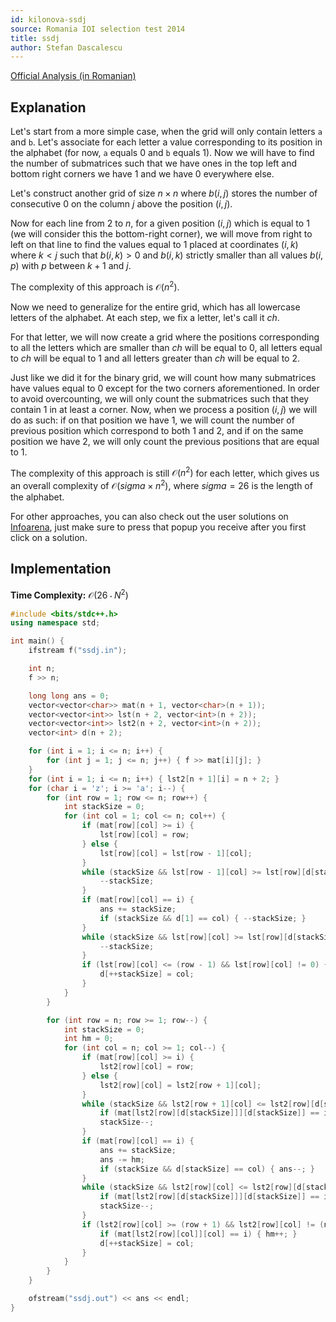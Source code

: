 ```yaml
---
id: kilonova-ssdj
source: Romania IOI selection test 2014
title: ssdj
author: Stefan Dascalescu
---
```


[Official Analysis (in Romanian)](https://github.com/roalgo-discord/Romanian-Olympiad-Solutions/blob/main/Baraj%20%2B%20Lot%20Seniori%20(IOI%20team%20selection%20tests)/2014/Lot%201/sol-ssdj.pdf)

## Explanation

Let's start from a more simple case, when the grid will only contain letters `a` and `b`. Let's associate for each letter a value corresponding to its position in the alphabet (for now, `a` equals $0$ and `b` equals $1$). Now we will have to find the number of submatrices such that we have ones in the top left and bottom right corners we have $1$ and we have $0$ everywhere else.

Let's construct another grid of size $n \times n$ where $b(i, j)$ stores the number of consecutive $0$ on the column $j$ above the position $(i, j)$.

Now for each line from $2$ to $n$, for a given position $(i, j)$ which is equal to $1$ (we will consider this the bottom-right corner), we will move from right to left on that line to find the values equal to $1$ placed at coordinates $(i, k)$ where $k < j$ such that $b(i, k) > 0$ and $b(i, k)$ strictly smaller than all values $b(i, p)$ with $p$ between $k+1$ and $j$.

The complexity of this approach is $\mathcal{O}(n^2)$.

Now we need to generalize for the entire grid, which has all lowercase letters of the alphabet. At each step, we fix a letter, let's call it $ch$.

For that letter, we will now create a grid where the positions corresponding to all the letters which are smaller than $ch$ will be equal to $0$, all letters equal to $ch$ will be equal to $1$ and all letters greater than $ch$ will be equal to $2$.

Just like we did it for the binary grid, we will count how many submatrices have values equal to $0$ except for the two corners aforementioned. In order to avoid overcounting, we will only count the submatrices such that they contain $1$ in at least a corner. Now, when we process a position $(i, j)$ we will do as such: if on that position we have $1$, we will count the number of previous position which correspond to both $1$ and $2$, and if on the same position we have $2$, we will only count the previous positions that are equal to $1$.

The complexity of this approach is still $\mathcal{O}(n^2)$ for each letter, which gives us an overall complexity of $\mathcal{O}(sigma \times n^2)$, where $sigma = 26$ is the length of the alphabet.

For other approaches, you can also check out the user solutions on [Infoarena](https://infoarena.ro/monitor?task=ssdj), just make sure to press that popup you receive after you first click on a solution.

## Implementation

**Time Complexity:** $\mathcal{O}(26 \cdot N^2)$

<LanguageSection>
<CPPSection>

```cpp
#include <bits/stdc++.h>
using namespace std;

int main() {
	ifstream f("ssdj.in");

	int n;
	f >> n;

	long long ans = 0;
	vector<vector<char>> mat(n + 1, vector<char>(n + 1));
	vector<vector<int>> lst(n + 2, vector<int>(n + 2));
	vector<vector<int>> lst2(n + 2, vector<int>(n + 2));
	vector<int> d(n + 2);

	for (int i = 1; i <= n; i++) {
		for (int j = 1; j <= n; j++) { f >> mat[i][j]; }
	}
	for (int i = 1; i <= n; i++) { lst2[n + 1][i] = n + 2; }
	for (char i = 'z'; i >= 'a'; i--) {
		for (int row = 1; row <= n; row++) {
			int stackSize = 0;
			for (int col = 1; col <= n; col++) {
				if (mat[row][col] >= i) {
					lst[row][col] = row;
				} else {
					lst[row][col] = lst[row - 1][col];
				}
				while (stackSize && lst[row - 1][col] >= lst[row][d[stackSize]]) {
					--stackSize;
				}
				if (mat[row][col] == i) {
					ans += stackSize;
					if (stackSize && d[1] == col) { --stackSize; }
				}
				while (stackSize && lst[row][col] >= lst[row][d[stackSize]]) {
					--stackSize;
				}
				if (lst[row][col] <= (row - 1) && lst[row][col] != 0) {
					d[++stackSize] = col;
				}
			}
		}

		for (int row = n; row >= 1; row--) {
			int stackSize = 0;
			int hm = 0;
			for (int col = n; col >= 1; col--) {
				if (mat[row][col] >= i) {
					lst2[row][col] = row;
				} else {
					lst2[row][col] = lst2[row + 1][col];
				}
				while (stackSize && lst2[row + 1][col] <= lst2[row][d[stackSize]]) {
					if (mat[lst2[row][d[stackSize]]][d[stackSize]] == i) { hm--; }
					stackSize--;
				}
				if (mat[row][col] == i) {
					ans += stackSize;
					ans -= hm;
					if (stackSize && d[stackSize] == col) { ans--; }
				}
				while (stackSize && lst2[row][col] <= lst2[row][d[stackSize]]) {
					if (mat[lst2[row][d[stackSize]]][d[stackSize]] == i) { hm--; }
					stackSize--;
				}
				if (lst2[row][col] >= (row + 1) && lst2[row][col] != (n + 2)) {
					if (mat[lst2[row][col]][col] == i) { hm++; }
					d[++stackSize] = col;
				}
			}
		}
	}

	ofstream("ssdj.out") << ans << endl;
}
```

</CPPSection>
</LanguageSection>
